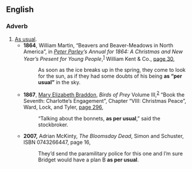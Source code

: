 ==English==

===Adverb===
{{infl|en|adverb|head=[[as]] [[per]] [[usual]]}}

# [[as usual|As usual]].
#* '''1864''', William Martin, “Beavers and Beaver-Meadows in North America”, in ''[[w:Peter Parley|Peter Parley]]’s Annual for 1864: A Christmas and New Year’s Present for Young People'',<sup>[http://books.google.com/books?id=siIGAAAAQAAJ]</sup> William Kent &amp; Co., [http://books.google.com/books?id=siIGAAAAQAAJ&amp;pg=PA30&amp;dq=%22as+per+usual%22 page 30],
#*: As soon as the ice breaks up in the spring, they come to look for the sun, as if they had some doubts of his being '''as “per usual”''' <!-- [sic] quotation marks --> in the sky.
#* '''1867''', [[w:Mary Elizabeth Braddon|Mary Elizabeth Braddon]], ''Birds of Prey'' Volume III,<sup>[http://books.google.com/books?id=f-ABAAAAQAAJ]</sup> “Book the Seventh: Charlotte’s Engagement”, Chapter “VIII: Christmas Peace”, Ward, Lock, and Tyler, [http://books.google.com/books?id=f-ABAAAAQAAJ&amp;pg=PA296&amp;dq=%22as+per+usual%22 page 296],
#*: “Talking about the bonnets, '''as per usual''',” said the stockbroker.
#* '''2007,''' Adrian McKinty, ''The Bloomsday Dead'', Simon and Schuster, ISBN 0743266447, page 16,
#*: They’d send the paramilitary police for this one and I’m sure Bridget would have a plan B '''as per usual'''.